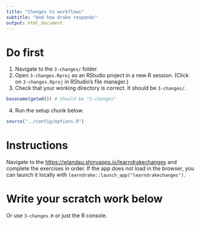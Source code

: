 ```yaml
---
title: "Changes to workflows"
subtitle: "And how drake responds"
output: html_document
---
```


# Do first

1. Navigate to the `3-changes/` folder.
2. Open `3-changes.Rproj` as an RStudio project in a new R session. (Click on `3-changes.Rproj` in RStudio's file manager.)
3. Check that your working directory is correct. It should be `3-changes/`.

```r
basename(getwd()) # Should be "3-changes"
```

4. Run the setup chunk below.

```r
source("../config/options.R")
```

# Instructions 

Navigate to the <https://wlandau.shinyapps.io/learndrakechanges> and complete the exercises in order. If the app does not load in the browser, you can launch it locally with `learndrake::launch_app("learndrakechanges")`.

# Write your scratch work below

Or use `3-changes.R` or just the R console.

```r

```
